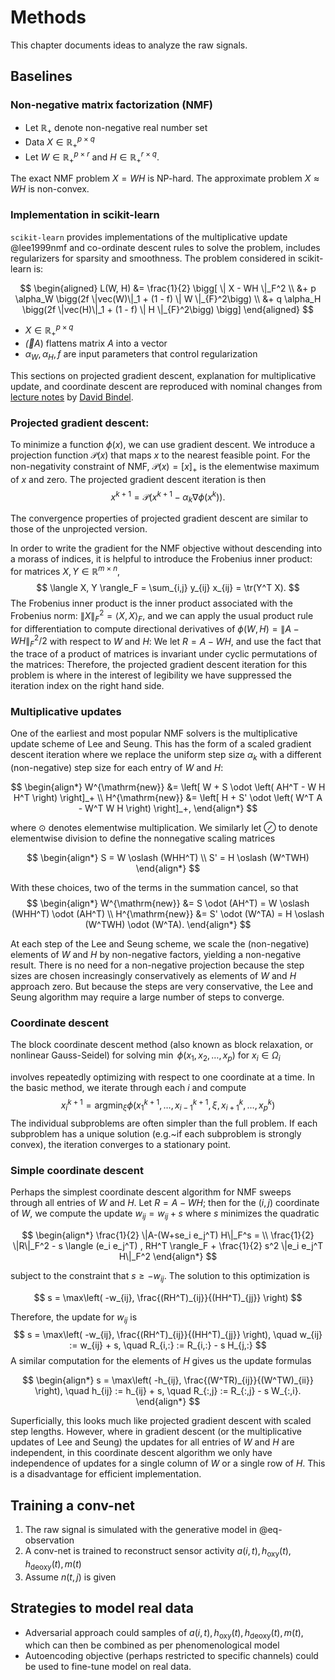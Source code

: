 $$
\newcommand{\tr}{\textrm{tr}}
\newcommand{\vec}{\textrm{vec}}
$$

# Methods

This chapter documents ideas to analyze the raw signals. 

## Baselines

### Non-negative matrix factorization (NMF)

  - Let $\mathbb{R_+}$ denote non-negative real number set
  - Data $X \in \mathbb{R_+}^{p \times q}$ 
  - Let $W \in \mathbb{R_+}^{p \times r}$ and $H \in \mathbb{R_+}^{r \times q}$. 
  
  The exact NMF problem $X = WH$ is NP-hard. The approximate problem $X \approx WH$ is non-convex.

### Implementation in scikit-learn

 `scikit-learn` provides implementations of the multiplicative update @lee1999nmf and co-ordinate descent rules to solve the problem, includes regularizers for sparsity and smoothness. The problem considered in scikit-learn is:

$$
\begin{aligned}
L(W, H) &= \frac{1}{2} \bigg[ \| X - WH \|_F^2 \\
            &+ p \alpha_W \bigg(2f  \|vec(W)\|_1 + (1 - f) \| W \|_{F}^2\bigg) \\
            &+ q \alpha_H \bigg(2f  \|vec(H)\|_1 + (1 - f) \| H \|_{F}^2\bigg) \bigg]
\end{aligned}
$$

- $X \in \mathbb{R_+}^{p \times q}$
- $\vec(A)$ flattens matrix $A$ into a vector
- $\alpha_W, \alpha_H , f$ are input parameters that control regularization
  

::: {.column-margin}
This sections on projected gradient descent, explanation for multiplicative update, and coordinate descent are reproduced with nominal changes from [lecture notes](https://www.cs.cornell.edu/~bindel/class/sjtu-summer19/lec/2019-05-30.pdf) by [David Bindel](https://github.com/dbindel).
:::

### Projected gradient descent:


To minimize a function $\phi(x)$, we can use gradient descent. We introduce a projection function $\mathcal{P}(x)$ that maps $x$ to the nearest feasible point. For the non-negativity constraint of NMF, $\mathcal{P}(x) = [x]_+$ is the elementwise maximum of $x$ and
zero. The projected gradient descent iteration is then
$$
  x^{k+1} = \mathcal{P}\left( x^{k+1} - \alpha_k \nabla \phi(x^k) \right).
$$

The convergence properties of projected gradient descent are similar
to those of the unprojected version.

In order to write the gradient for the NMF objective without
descending into a morass of indices, it is helpful to introduce
the Frobenius inner product: for matrices
$X, Y \in \mathbb{R}^{m \times n}$,
$$
  \langle X, Y \rangle_F =
  \sum_{i,j} y_{ij} x_{ij} =
  \tr(Y^T X).
$$
The Frobenius inner product is the inner product associated with the
Frobenius norm: $\|X\|_F^2 = \langle X, X \rangle_F$, and we can apply
the usual product rule for differentiation to compute directional
derivatives of $\phi(W,H) = \|A-WH\|_F^2/2$ with respect to $W$ and $H$:
\begin{align*}
  \delta \phi
  &= \delta \left[ \frac{1}{2} \langle A-WH, A-WH \rangle_F \right] \\
  &= \langle \delta(A-WH), A-WH \rangle_F \\
  &= -\langle (\delta W) H, A-WH \rangle_F
     -\langle W (\delta H), A-WH \rangle_F.
\end{align*}
We let $R = A-WH$, and use the fact that the trace of a product
of matrices is invariant under cyclic permutations of the matrices:
\begin{align*}
  \langle (\delta W) H, R \rangle_F
  & = \tr(H^T (\delta W)^T R)
    = \tr((\delta W)^T RH^T)
    = \langle \delta W, RH^T \rangle_F \\
  \langle W (\delta H), R \rangle_F
  &= \tr((\delta H)^T W^T R) = \langle \delta H, W^T R \rangle_F.
\end{align*}
Therefore, the projected gradient descent iteration for this
problem is
\begin{align*}
  W^{\mathrm{new}} &=
  \left[
    W + \alpha RH^T 
  \right]_+ \\
  H^{\mathrm{new}} &=
  \left[
    H + \alpha W^T R
  \right]_+,
\end{align*}
where in the interest of legibility we have suppressed the iteration
index on the right hand side.

### Multiplicative updates

One of the earliest and most popular NMF solvers is the
multiplicative update scheme of Lee and Seung.  This has the
form of a scaled gradient descent iteration where we
replace the uniform step size $\alpha_k$ with a different
(non-negative) step size for each entry of $W$ and $H$:

$$
\begin{align*}
  W^{\mathrm{new}} &=
  \left[
    W + S \odot \left( AH^T - W H H^T \right)
  \right]_+ \\
  H^{\mathrm{new}} &=
  \left[
    H + S' \odot \left( W^T A - W^T W H \right)
  \right]_+,  
\end{align*}
$$

where $\odot$ denotes elementwise multiplication.
We similarly let $\oslash$ to denote elementwise division
to define the nonnegative scaling matrices

$$
\begin{align*}
S  = W \oslash (WHH^T) \\
S' = H \oslash (W^TWH)
\end{align*}
$$

With these choices, two of the terms in the summation cancel, so that
$$
\begin{align*}
  W^{\mathrm{new}} &= S  \odot (AH^T) = W \oslash (WHH^T) \odot (AH^T) \\
  H^{\mathrm{new}} &= S' \odot (W^TA) = H \oslash (W^TWH) \odot (W^TA).
\end{align*}
$$

At each step of the Lee and Seung scheme, we scale the (non-negative) elements of $W$ and $H$ by non-negative factors, yielding a non-negative result.  There is no need for a non-negative projection because the step sizes are chosen increasingly conservatively as elements of $W$ and $H$ approach zero. But because the steps are very conservative, the Lee and Seung algorithm may require a large
number of steps to converge.

### Coordinate descent

The block coordinate descent method (also known as
block relaxation, or nonlinear Gauss-Seidel) for solving
$\min~\phi(x_1, x_2, \ldots, x_p)$ for $x_i \in \Omega_i$

involves repeatedly optimizing with respect to one coordinate at a time. In the basic method, we iterate through each $i$ and compute
$$
  x_i^{k+1} =
  \textrm{argmin}_\xi \phi(x_1^{k+1}, \ldots, x_{i-1}^{k+1}, \xi, x_{i+1}^k, \ldots, x_p^k)
$$
The individual subproblems are often simpler than the full problem. If each subproblem has a unique solution (e.g.~if each subproblem is strongly convex), the iteration converges to a stationary point.


### Simple coordinate descent

Perhaps the simplest coordinate descent algorithm for NMF sweeps through all entries of $W$ and $H$.  Let $R = A-WH$; then for the $(i,j)$ coordinate of $W$, we compute the update
$w_{ij} = w_{ij} + s$ where $s$ minimizes the quadratic

$$
\begin{align*}
\frac{1}{2} \|A-(W+se_i e_j^T) H\|_F^s = \\
\frac{1}{2} \|R\|_F^2 - s \langle (e_i e_j^T) , RH^T \rangle_F + \frac{1}{2} s^2 \|e_i e_j^T H\|_F^2
\end{align*}
$$

subject to the constraint that $s \geq -w_{ij}$.  The solution to this optimization is

$$
  s = \max\left( -w_{ij}, \frac{(RH^T)_{ij}}{(HH^T)_{jj}} \right)
$$

Therefore, the update for $w_{ij}$ is
$$
  s = \max\left( -w_{ij}, \frac{(RH^T)_{ij}}{(HH^T)_{jj}} \right), \quad
  w_{ij} := w_{ij} + s, \quad
  R_{i,:} := R_{i,:} - s H_{j,:}
$$
A similar computation for the elements of $H$ gives us the update formulas

$$
\begin{align*}
  s = \max\left( -h_{ij}, \frac{(W^TR)_{ij}}{(W^TW)_{ii}} \right), \quad
  h_{ij} := h_{ij} + s, \quad
  R_{:,j} := R_{:,j} - s W_{:,i}.
\end{align*}
$$

Superficially, this looks much like projected gradient descent with scaled step lengths.  However, where in gradient descent (or the multiplicative updates of Lee and Seung) the updates for all entries of $W$ and $H$ are independent, in this coordinate descent algorithm we only have independence of updates for a single column of $W$ or a single row of $H$.  This is a disadvantage for efficient implementation.

## Training a conv-net

1. The raw signal is simulated with the generative model in @eq-observation
2. A conv-net is trained to reconstruct sensor activity $a(i,t), h_{\textrm{oxy}}(t), h_{\textrm{deoxy}}(t), m(t)$
3. Assume $n(t,j)$ is given

## Strategies to model real data

 - Adversarial approach could samples of $a(i,t), h_{\textrm{oxy}}(t), h_{\textrm{deoxy}}(t), m(t)$, which can then be combined as per phenomenological model
 - Autoencoding objective (perhaps restricted to specific channels) could be used to fine-tune model on real data.